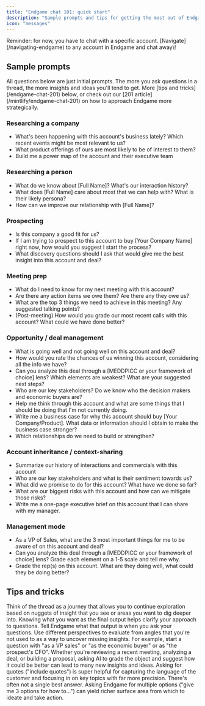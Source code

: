 ```yaml
---
title: "Endgame chat 101: quick start"
description: "Sample prompts and tips for getting the most out of Endgame's AI chat"
icon: "messages"
---
```


<Note>
  Reminder: for now, you have to chat with a specific account. [Navigate](/navigating-endgame) to any account in Endgame and chat away\!
</Note>

## Sample prompts

<Info>
  All questions below are just initial prompts. The more you ask questions in a thread, the more insights and ideas you'll tend to get. More [tips and tricks](/endgame-chat-201) below, or check out our [201 article](/mintlify/endgame-chat-201) on how to approach Endgame more strategically.
</Info>

### Researching a company

- What's been happening with this account's business lately? Which recent events might be most relevant to us?
- What product offerings of ours are most likely to be of interest to them?
- Build me a power map of the account and their executive team

### Researching a person

- What do we know about [Full Name]? What's our interaction history?
- What does [Full Name] care about most that we can help with? What is their likely persona?
- How can we improve our relationship with [Full Name]?

### Prospecting

- Is this company a good fit for us?
- If I am trying to prospect to this account to buy [Your Company Name] right now, how would you suggest I start the process?
- What discovery questions should I ask that would give me the best insight into this account and deal?

### Meeting prep

- What do I need to know for my next meeting with this account?
- Are there any action items we owe them? Are there any they owe us?
- What are the top 3 things we need to achieve in this meeting? Any suggested talking points?
- (Post-meeting) How would you grade our most recent calls with this account? What could we have done better?

### Opportunity / deal management

- What is going well and not going well on this account and deal?
- How would you rate the chances of us winning this account, considering all the info we have?
- Can you analyze this deal through a [MEDDPICC or your framework of choice] lens? Which elements are weakest? What are your suggested next steps?
- Who are our key stakeholders? Do we know who the decision makers and economic buyers are?
- Help me think through this account and what are some things that I should be doing that I'm not currently doing.
- Write me a business case for why this account should buy [Your Company/Product]. What data or information should I obtain to make the business case stronger?
- Which relationships do we need to build or strengthen?

### Account inheritance / context-sharing

- Summarize our history of interactions and commercials with this account
- Who are our key stakeholders and what is their sentiment towards us?
- What did we promise to do for this account? What have we done so far?
- What are our biggest risks with this account and how can we mitigate those risks?
- Write me a one-page executive brief on this account that I can share with my manager.

### Management mode

- As a VP of Sales, what are the 3 most important things for me to be aware of on this account and deal?
- Can you analyze this deal through a [MEDDPICC or your framework of choice] lens? Grade each element on a 1-5 scale and tell me why.
- Grade the rep(s) on this account. What are they doing well, what could they be doing better?

## Tips and tricks

<CardGroup cols={2}>
  <Card title="Ask follow-up questions" icon="question">
    Think of the thread as a journey that allows you to continue exploration based on nuggets of insight that you see or areas you want to dig deeper into.
  </Card>
  <Card title="Start with the desired output in mind" icon="lightbulb">
    Knowing what you want as the final output  helps clarify your approach to questions. Tell Endgame what that output is when you ask your questions.
  </Card>
  <Card title="Use multiple perspectives" icon="people">
    Use different perspectives to evaluate from angles that you're not used to as a way to uncover missing insights. For example, start a question with "as a VP sales" or "as the economic buyer" or as "the prospect's CFO".
  </Card>
  <Card title="Ask for feedback/grading" icon="pen">
    Whether you're reviewing a recent meeting, analyzing a deal, or building a proposal, asking AI to grade the object and suggest how it could be better can lead to many new insights and ideas.
  </Card>
  <Card title="Ask for quotes" icon="quotes">
    Asking for quotes ("include quotes") is super helpful for capturing the language of the customer and focusing in on key topics with far more precision.
  </Card>
  <Card title="Ask for options" icon="list">
    There's often not a single best answer. Asking Endgame for multiple options ("give me 3 options for how to…") can yield richer surface area from which to ideate and take action.
  </Card>
</CardGroup>